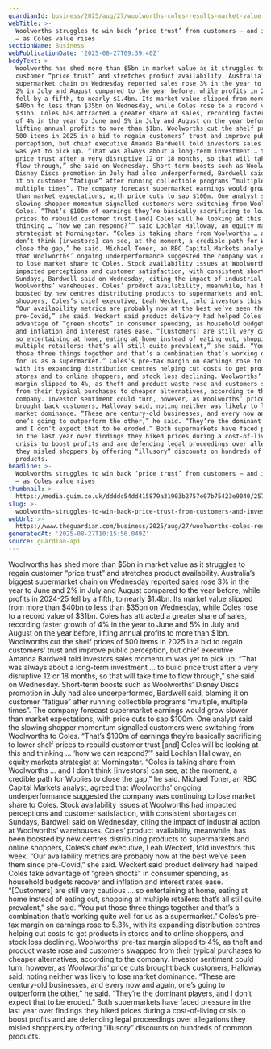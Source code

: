 ```yaml
---
guardianId: business/2025/aug/27/woolworths-coles-results-market-value
webTitle: >-
  Woolworths struggles to win back ‘price trust’ from customers – and investors
  – as Coles value rises
sectionName: Business
webPublicationDate: '2025-08-27T09:39:40Z'
bodyText: >-
  Woolworths has shed more than $5bn in market value as it struggles to regain
  customer “price trust” and stretches product availability. Australia’s biggest
  supermarket chain on Wednesday reported sales rose 3% in the year to June and
  2% in July and August compared to the year before, while profits in 2024-25
  fell by a fifth, to nearly $1.4bn. Its market value slipped from more than
  $40bn to less than $35bn on Wednesday, while Coles rose to a record value of
  $31bn. Coles has attracted a greater share of sales, recording faster growth
  of 4% in the year to June and 5% in July and August on the year before,
  lifting annual profits to more than $1bn. Woolworths cut the shelf prices of
  500 items in 2025 in a bid to regain customers’ trust and improve public
  perception, but chief executive Amanda Bardwell told investors sales momentum
  was yet to pick up. “That was always about a long-term investment … to build
  price trust after a very disruptive 12 or 18 months, so that will take time to
  flow through,” she said on Wednesday. Short-term boosts such as Woolworths’
  Disney Discs promotion in July had also underperformed, Bardwell said, blaming
  it on customer “fatigue” after running collectible programs “multiple,
  multiple times”. The company forecast supermarket earnings would grow slower
  than market expectations, with price cuts to sap $100m. One analyst said the
  slowing shopper momentum signalled customers were switching from Woolworths to
  Coles. “That’s $100m of earnings they’re basically sacrificing to lower shelf
  prices to rebuild customer trust [and] Coles will be looking at this and
  thinking … ‘how we can respond?’” said Lochlan Halloway, an equity markets
  strategist at Morningstar. “Coles is taking share from Woolworths … and I
  don’t think [investors] can see, at the moment, a credible path for Woolies to
  close the gap,” he said. Michael Toner, an RBC Capital Markets analyst, agreed
  that Woolworths’ ongoing underperformance suggested the company was continuing
  to lose market share to Coles. Stock availability issues at Woolworths had
  impacted perceptions and customer satisfaction, with consistent shortages on
  Sundays, Bardwell said on Wednesday, citing the impact of industrial action at
  Woolworths’ warehouses. Coles’ product availability, meanwhile, has been
  boosted by new centres distributing products to supermarkets and online
  shoppers, Coles’s chief executive, Leah Weckert, told investors this week.
  “Our availability metrics are probably now at the best we’ve seen them since
  pre-Covid,” she said. Weckert said product delivery had helped Coles take
  advantage of “green shoots” in consumer spending, as household budgets recover
  and inflation and interest rates ease. “[Customers] are still very cautious …
  so entertaining at home, eating at home instead of eating out, shopping at
  multiple retailers: that’s all still quite prevalent,” she said. “You put
  those three things together and that’s a combination that’s working quite well
  for us as a supermarket.” Coles’s pre-tax margin on earnings rose to 5.3%,
  with its expanding distribution centres helping cut costs to get products in
  stores and to online shoppers, and stock loss declining. Woolworths’ pre-tax
  margin slipped to 4%, as theft and product waste rose and customers swapped
  from their typical purchases to cheaper alternatives, according to the
  company. Investor sentiment could turn, however, as Woolworths’ price cuts
  brought back customers, Halloway said, noting neither was likely to lose
  market dominance. “These are century-old businesses, and every now and again,
  one’s going to outperform the other,” he said. “They’re the dominant players,
  and I don’t expect that to be eroded.” Both supermarkets have faced pressure
  in the last year over findings they hiked prices during a cost-of-living
  crisis to boost profits and are defending legal proceedings over allegations
  they misled shoppers by offering “illusory” discounts on hundreds of common
  products.
headline: >-
  Woolworths struggles to win back ‘price trust’ from customers – and investors
  – as Coles value rises
thumbnail: >-
  https://media.guim.co.uk/ddddc54dd415879a31903b2757e07b75423e9040/257_0_2864_2292/500.jpg
slug: >-
  woolworths-struggles-to-win-back-price-trust-from-customers-and-investors-as-coles-value-rises
webUrl: >-
  https://www.theguardian.com/business/2025/aug/27/woolworths-coles-results-market-value
generatedAt: '2025-08-27T10:15:56.049Z'
source: guardian-api
---
```

Woolworths has shed more than $5bn in market value as it struggles to regain customer “price trust” and stretches product availability. Australia’s biggest supermarket chain on Wednesday reported sales rose 3% in the year to June and 2% in July and August compared to the year before, while profits in 2024-25 fell by a fifth, to nearly $1.4bn. Its market value slipped from more than $40bn to less than $35bn on Wednesday, while Coles rose to a record value of $31bn. Coles has attracted a greater share of sales, recording faster growth of 4% in the year to June and 5% in July and August on the year before, lifting annual profits to more than $1bn. Woolworths cut the shelf prices of 500 items in 2025 in a bid to regain customers’ trust and improve public perception, but chief executive Amanda Bardwell told investors sales momentum was yet to pick up. “That was always about a long-term investment … to build price trust after a very disruptive 12 or 18 months, so that will take time to flow through,” she said on Wednesday. Short-term boosts such as Woolworths’ Disney Discs promotion in July had also underperformed, Bardwell said, blaming it on customer “fatigue” after running collectible programs “multiple, multiple times”. The company forecast supermarket earnings would grow slower than market expectations, with price cuts to sap $100m. One analyst said the slowing shopper momentum signalled customers were switching from Woolworths to Coles. “That’s $100m of earnings they’re basically sacrificing to lower shelf prices to rebuild customer trust [and] Coles will be looking at this and thinking … ‘how we can respond?’” said Lochlan Halloway, an equity markets strategist at Morningstar. “Coles is taking share from Woolworths … and I don’t think [investors] can see, at the moment, a credible path for Woolies to close the gap,” he said. Michael Toner, an RBC Capital Markets analyst, agreed that Woolworths’ ongoing underperformance suggested the company was continuing to lose market share to Coles. Stock availability issues at Woolworths had impacted perceptions and customer satisfaction, with consistent shortages on Sundays, Bardwell said on Wednesday, citing the impact of industrial action at Woolworths’ warehouses. Coles’ product availability, meanwhile, has been boosted by new centres distributing products to supermarkets and online shoppers, Coles’s chief executive, Leah Weckert, told investors this week. “Our availability metrics are probably now at the best we’ve seen them since pre-Covid,” she said. Weckert said product delivery had helped Coles take advantage of “green shoots” in consumer spending, as household budgets recover and inflation and interest rates ease. “[Customers] are still very cautious … so entertaining at home, eating at home instead of eating out, shopping at multiple retailers: that’s all still quite prevalent,” she said. “You put those three things together and that’s a combination that’s working quite well for us as a supermarket.” Coles’s pre-tax margin on earnings rose to 5.3%, with its expanding distribution centres helping cut costs to get products in stores and to online shoppers, and stock loss declining. Woolworths’ pre-tax margin slipped to 4%, as theft and product waste rose and customers swapped from their typical purchases to cheaper alternatives, according to the company. Investor sentiment could turn, however, as Woolworths’ price cuts brought back customers, Halloway said, noting neither was likely to lose market dominance. “These are century-old businesses, and every now and again, one’s going to outperform the other,” he said. “They’re the dominant players, and I don’t expect that to be eroded.” Both supermarkets have faced pressure in the last year over findings they hiked prices during a cost-of-living crisis to boost profits and are defending legal proceedings over allegations they misled shoppers by offering “illusory” discounts on hundreds of common products.
